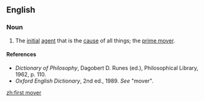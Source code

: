 ==English==

===Noun===
{{en-noun|head=[[first]] [[mover]]}}

# {{context|philosophy}} The [[initial]] [[agent]] that is the [[cause]] of all things; the [[prime mover]].

====References====
*''Dictionary of Philosophy'', Dagobert D. Runes (ed.), Philosophical Library, 1962, p. 110.
*''Oxford English Dictionary'', 2nd ed., 1989. ''See'' "mover".

[[zh:first mover]]